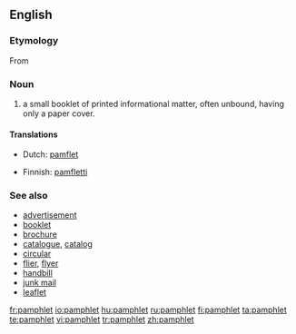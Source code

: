==English==
{{wikipedia}}

===Etymology===
From {{NL.}} {{term|panfletus||lang=la|small, unbound treatise}}

===Noun===
{{en-noun}}

# a small booklet of printed informational matter, often unbound, having only a paper cover.

====Translations====
{{trans-top|small booklet}}
* Dutch: [[pamflet]]
{{trans-mid}}
* Finnish: [[pamfletti]]
{{trans-bottom}}
===See also===
* [[advertisement]]
* [[booklet]]
* [[brochure]]
* [[catalogue]], [[catalog]]
* [[circular]]
* [[flier]], [[flyer]]
* [[handbill]]
* [[junk mail]]
* [[leaflet]]

[[fr:pamphlet]]
[[io:pamphlet]]
[[hu:pamphlet]]
[[ru:pamphlet]]
[[fi:pamphlet]]
[[ta:pamphlet]]
[[te:pamphlet]]
[[vi:pamphlet]]
[[tr:pamphlet]]
[[zh:pamphlet]]